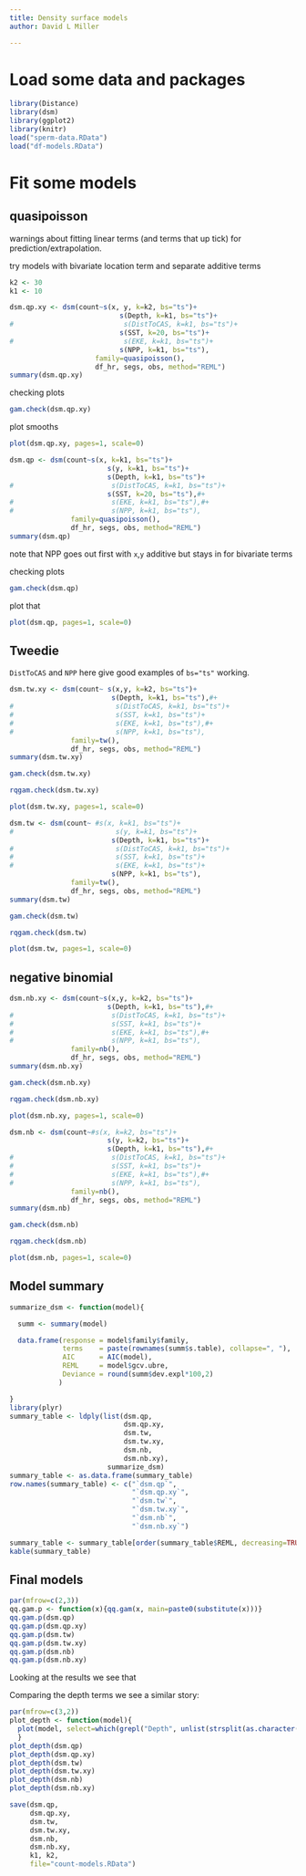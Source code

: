 ```yaml
---
title: Density surface models
author: David L Miller

---
```


# Load some data and packages

```r
library(Distance)
library(dsm)
library(ggplot2)
library(knitr)
load("sperm-data.RData")
load("df-models.RData")
```

# Fit some models


## quasipoisson

warnings about fitting linear terms (and terms that up tick) for prediction/extrapolation.

try models with bivariate location term and separate additive terms

```r
k2 <- 30
k1 <- 10

dsm.qp.xy <- dsm(count~s(x, y, k=k2, bs="ts")+
                           s(Depth, k=k1, bs="ts")+
#                           s(DistToCAS, k=k1, bs="ts")+
                           s(SST, k=20, bs="ts")+
#                           s(EKE, k=k1, bs="ts")+
                           s(NPP, k=k1, bs="ts"),
                     family=quasipoisson(),
                     df_hr, segs, obs, method="REML")
summary(dsm.qp.xy)
```

checking plots

```r
gam.check(dsm.qp.xy)
```

plot smooths

```r
plot(dsm.qp.xy, pages=1, scale=0)
```

```r
dsm.qp <- dsm(count~s(x, k=k1, bs="ts")+
                        s(y, k=k1, bs="ts")+
                        s(Depth, k=k1, bs="ts")+
#                        s(DistToCAS, k=k1, bs="ts")+
                        s(SST, k=20, bs="ts"),#+
#                        s(EKE, k=k1, bs="ts"),#+
#                        s(NPP, k=k1, bs="ts"),
               family=quasipoisson(),
               df_hr, segs, obs, method="REML")
summary(dsm.qp)
```


note that NPP goes out first with `x`,`y` additive but stays in for bivariate terms

checking plots

```r
gam.check(dsm.qp)
```

plot that

```r
plot(dsm.qp, pages=1, scale=0)
```


## Tweedie


`DistToCAS` and `NPP` here give good examples of `bs="ts"` working.

```r
dsm.tw.xy <- dsm(count~ s(x,y, k=k2, bs="ts")+
                         s(Depth, k=k1, bs="ts"),#+
#                         s(DistToCAS, k=k1, bs="ts")+
#                         s(SST, k=k1, bs="ts")+
#                         s(EKE, k=k1, bs="ts"),#+
#                         s(NPP, k=k1, bs="ts"),
               family=tw(),
               df_hr, segs, obs, method="REML")
summary(dsm.tw.xy)
```

```r
gam.check(dsm.tw.xy)
```

```r
rqgam.check(dsm.tw.xy)
```

```r
plot(dsm.tw.xy, pages=1, scale=0)
```

```r
dsm.tw <- dsm(count~ #s(x, k=k1, bs="ts")+
#                         s(y, k=k1, bs="ts")+
                         s(Depth, k=k1, bs="ts")+
#                         s(DistToCAS, k=k1, bs="ts")+
#                         s(SST, k=k1, bs="ts")+
#                         s(EKE, k=k1, bs="ts")+
                         s(NPP, k=k1, bs="ts"),
               family=tw(),
               df_hr, segs, obs, method="REML")
summary(dsm.tw)
```

```r
gam.check(dsm.tw)
```

```r
rqgam.check(dsm.tw)
```

```r
plot(dsm.tw, pages=1, scale=0)
```

## negative binomial

```r
dsm.nb.xy <- dsm(count~s(x,y, k=k2, bs="ts")+
                        s(Depth, k=k1, bs="ts"),#+
#                        s(DistToCAS, k=k1, bs="ts")+
#                        s(SST, k=k1, bs="ts")+
#                        s(EKE, k=k1, bs="ts"),#+
#                        s(NPP, k=k1, bs="ts"),
               family=nb(),
               df_hr, segs, obs, method="REML")
summary(dsm.nb.xy)
```

```r
gam.check(dsm.nb.xy)
```

```r
rqgam.check(dsm.nb.xy)
```

```r
plot(dsm.nb.xy, pages=1, scale=0)
```




```r
dsm.nb <- dsm(count~#s(x, k=k2, bs="ts")+
                        s(y, k=k2, bs="ts")+
                        s(Depth, k=k1, bs="ts"),#+
#                        s(DistToCAS, k=k1, bs="ts")+
#                        s(SST, k=k1, bs="ts")+
#                        s(EKE, k=k1, bs="ts"),#+
#                        s(NPP, k=k1, bs="ts"),
               family=nb(),
               df_hr, segs, obs, method="REML")
summary(dsm.nb)
```

```r
gam.check(dsm.nb)
```

```r
rqgam.check(dsm.nb)
```

```r
plot(dsm.nb, pages=1, scale=0)
```



## Model summary


```r
summarize_dsm <- function(model){

  summ <- summary(model)

  data.frame(response = model$family$family,
             terms    = paste(rownames(summ$s.table), collapse=", "),
             AIC      = AIC(model),
             REML     = model$gcv.ubre,
             Deviance = round(summ$dev.expl*100,2)
            )

}
library(plyr)
summary_table <- ldply(list(dsm.qp,
                            dsm.qp.xy,
                            dsm.tw,
                            dsm.tw.xy,
                            dsm.nb,
                            dsm.nb.xy),
                        summarize_dsm)
summary_table <- as.data.frame(summary_table)
row.names(summary_table) <- c("`dsm.qp`",
                              "`dsm.qp.xy`",
                              "`dsm.tw`",
                              "`dsm.tw.xy`",
                              "`dsm.nb`",
                              "`dsm.nb.xy`")
```

```r
summary_table <- summary_table[order(summary_table$REML, decreasing=TRUE),]
kable(summary_table)
```

## Final models

```r
par(mfrow=c(2,3))
qq.gam.p <- function(x){qq.gam(x, main=paste0(substitute(x)))}
qq.gam.p(dsm.qp)
qq.gam.p(dsm.qp.xy)
qq.gam.p(dsm.tw)
qq.gam.p(dsm.tw.xy)
qq.gam.p(dsm.nb)
qq.gam.p(dsm.nb.xy)
```

Looking at the results we see that 


Comparing the depth terms we see a similar story:

```r
par(mfrow=c(3,2))
plot_depth <- function(model){
  plot(model, select=which(grepl("Depth", unlist(strsplit(as.character(terms(model$formula)[[3]]), "\\+"))))-1, scale=0, main=paste0(substitute(model)))
  }
plot_depth(dsm.qp)
plot_depth(dsm.qp.xy)
plot_depth(dsm.tw)
plot_depth(dsm.tw.xy)
plot_depth(dsm.nb)
plot_depth(dsm.nb.xy)
```

```r
save(dsm.qp,
     dsm.qp.xy,
     dsm.tw,
     dsm.tw.xy,
     dsm.nb,
     dsm.nb.xy,
     k1, k2,
     file="count-models.RData")
```
